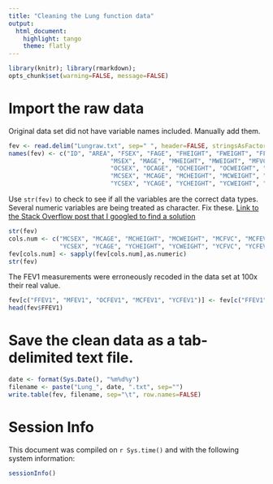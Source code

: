 ```yaml
---
title: "Cleaning the Lung function data"
output: 
  html_document: 
    highlight: tango
    theme: flatly
---
```


```r
library(knitr); library(rmarkdown);
opts_chunk$set(warning=FALSE, message=FALSE) 
```

# Import the raw data

Original data set did not have variable names included. Manually add them. 
```r
fev <- read.delim("Lungraw.txt", sep=" ", header=FALSE, stringsAsFactors = FALSE)
names(fev) <- c("ID", "AREA", "FSEX", "FAGE", "FHEIGHT", "FWEIGHT", "FFVC", "FFEV1", 
                            "MSEX", "MAGE", "MHEIGHT", "MWEIGHT", "MFVC", "MFEV1", 
                            "OCSEX", "OCAGE", "OCHEIGHT", "OCWEIGHT", "OCFVC", "OCFEV1",
                            "MCSEX", "MCAGE", "MCHEIGHT", "MCWEIGHT", "MCFVC", "MCFEV1",
                            "YCSEX", "YCAGE", "YCHEIGHT", "YCWEIGHT", "YCFVC", "YCFEV1")
```

Use `str(fev)` to check to see if all the variables are the correct data types. Several numeric variables
are being treated as character. Fix these. [Link to the Stack Overflow post that I googled to find a solution](http://stackoverflow.com/questions/22772279/converting-multiple-columns-from-character-to-numeric-format-in-r)
```r
str(fev)
cols.num <- c("MCSEX", "MCAGE", "MCHEIGHT", "MCWEIGHT", "MCFVC", "MCFEV1",
              "YCSEX", "YCAGE", "YCHEIGHT", "YCWEIGHT", "YCFVC", "YCFEV1")
fev[cols.num] <- sapply(fev[cols.num],as.numeric)
str(fev)
```


The FEV1 measurements were erroneously recoded in the data set at 100x their real value. 
```r
fev[c("FFEV1", "MFEV1", "OCFEV1", "MCFEV1", "YCFEV1")] <- fev[c("FFEV1", "MFEV1", "OCFEV1", "MCFEV1", "YCFEV1")]/100
head(fev$FFEV1)
```

# Save the clean data as a tab-delimited text file. 
```r
date <- format(Sys.Date(), "%m%d%y")
filename <- paste("Lung_", date, ".txt", sep="")
write.table(fev, filename, sep="\t", row.names=FALSE)
```

 
# Session Info
This document was compiled on `r Sys.time()` and with the following system information:
```r
sessionInfo()
```
